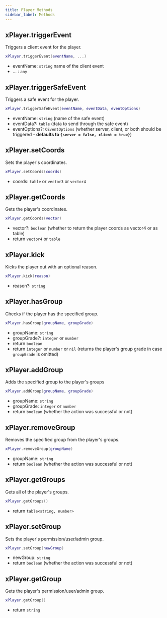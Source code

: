 ```yaml
---
title: Player Methods
sidebar_label: Methods
---
```


## xPlayer.triggerEvent

Triggers a client event for the player.

```lua
xPlayer.triggerEvent(eventName, ...)
```

- eventName: `string` name of the client event
- ... : `any`

## xPlayer.triggerSafeEvent

Triggers a safe event for the player.

```lua
xPlayer.triggerSafeEvent(eventName, eventData, eventOptions)
```

- eventName: `string` (name of the safe event)
- eventData?: `table` (data to send through the safe event)
- eventOptions?: `CEventOptions` (whether server, client, or both should be triggered - **defaults to `{server = false, client = true}`**)

## xPlayer.setCoords

Sets the player's coordinates.

```lua
xPlayer.setCoords(coords)
```

- coords: `table` or `vector3` or `vector4`

## xPlayer.getCoords

Gets the player's coordinates.

```lua
xPlayer.getCoords(vector)
```

- vector?: `boolean` (whether to return the player coords as vector4 or as table)
- return `vector4` or `table`

## xPlayer.kick

Kicks the player out with an optional reason.

```lua
xPlayer.kick(reason)
```

- reason?: `string`

## xPlayer.hasGroup

Checks if the player has the specified group.

```lua
xPlayer.hasGroup(groupName, groupGrade)
```

- groupName: `string`
- groupGrade?: `integer` or `number`
- return `boolean`
- return `integer` or `number` or `nil` (returns the player's group grade in case `groupGrade` is omitted)

## xPlayer.addGroup

Adds the specified group to the player's groups

```lua
xPlayer.addGroup(groupName, groupGrade)
```

- groupName: `string`
- groupGrade: `integer` or `number`
- return `boolean` (whether the action was successful or not)

## xPlayer.removeGroup

Removes the specified group from the player's groups.

```lua
xPlayer.removeGroup(groupName)
```

- groupName: `string`
- return `boolean` (whether the action was successful or not)

## xPlayer.getGroups

Gets all of the player's groups.

```lua
xPlayer.getGroups()
```

- return `table<string, number>`

## xPlayer.setGroup

Sets the player's permission/user/admin group.

```lua
xPlayer.setGroup(newGroup)
```

- newGroup: `string`
- return `boolean` (whether the action was successful or not)

## xPlayer.getGroup

Gets the player's permission/user/admin group.

```lua
xPlayer.getGroup()
```

- return `string`
